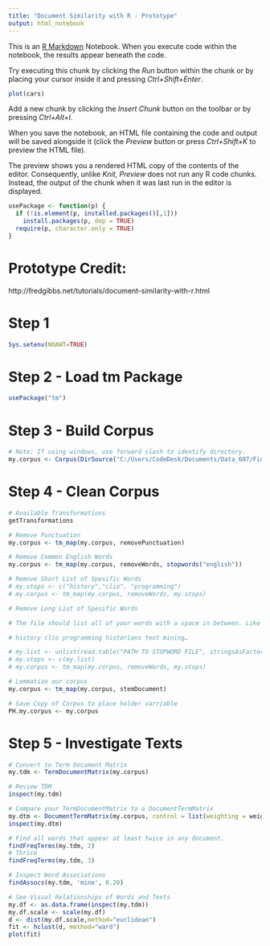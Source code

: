 ---
title: "Document Similarity with R - Prototype"
output: html_notebook
---

This is an [R Markdown](http://rmarkdown.rstudio.com) Notebook. When you execute code within the notebook, the results appear beneath the code. 

Try executing this chunk by clicking the *Run* button within the chunk or by placing your cursor inside it and pressing *Ctrl+Shift+Enter*. 

```{r eval=FALSE, include=FALSE}
plot(cars)
```

Add a new chunk by clicking the *Insert Chunk* button on the toolbar or by pressing *Ctrl+Alt+I*.

When you save the notebook, an HTML file containing the code and output will be saved alongside it (click the *Preview* button or press *Ctrl+Shift+K* to preview the HTML file).

The preview shows you a rendered HTML copy of the contents of the editor. Consequently, unlike *Knit*, *Preview* does not run any R code chunks. Instead, the output of the chunk when it was last run in the editor is displayed.

```{r include=FALSE}
usePackage <- function(p) {
  if (!is.element(p, installed.packages()[,1]))
    install.packages(p, dep = TRUE)
  require(p, character.only = TRUE)
}
```

# Prototype Credit:
http://fredgibbs.net/tutorials/document-similarity-with-r.html

# Step 1
```{r}
Sys.setenv(NOAWT=TRUE)
```

# Step 2 - Load tm Package
```{r}
usePackage("tm")
```

# Step 3 - Build Corpus

```{r}
# Note: If using windows, use forward slash to identify directory.
my.corpus <- Corpus(DirSource("C:/Users/CodeDesk/Documents/Data_607/Final_Project/corpus/r-corpus"))
```

# Step 4 - Clean Corpus

```{r}
# Available Transformations
getTransformations
```

```{r}
# Remove Punctuation
my.corpus <- tm_map(my.corpus, removePunctuation)
```

```{r}
# Remove Common English Words
my.corpus <- tm_map(my.corpus, removeWords, stopwords("english"))
```

```{r}
# Remove Short List of Spesific Words
# my.stops <- c("history","clio", "programming")
# my.corpus <- tm_map(my.corpus, removeWords, my.stops)
```

```{r}
# Remove Long List of Spesific Words

# The file should list all of your words with a space in between. Like this:

# history clio programming historians text mining…

# my.list <- unlist(read.table("PATH TO STOPWORD FILE", stringsAsFactors=FALSE)
# my.stops <- c(my.list)
# my.corpus <- tm_map(my.corpus, removeWords, my.stops)
```

```{r}
# Lemmatize our corpus
my.corpus <- tm_map(my.corpus, stemDocument)
```

```{r}
# Save Copy of Corpus to place holder varriable
PH.my.corpus <- my.corpus
```

# Step 5 - Investigate Texts

```{r}
# Convert to Term Document Matrix
my.tdm <- TermDocumentMatrix(my.corpus)
```

```{r}
# Review TDM
inspect(my.tdm)
```

```{r}
# Compare your TermDocumentMatrix to a DocumentTermMatrix
my.dtm <- DocumentTermMatrix(my.corpus, control = list(weighting = weightTfIdf, stopwords = TRUE))
inspect(my.dtm)
```

```{r}
# Find all words that appear at least twice in any document.
findFreqTerms(my.tdm, 2)
# Thrice
findFreqTerms(my.tdm, 3)
```

```{r}
# Inspect Word Associations
findAssocs(my.tdm, 'mine', 0.20)
```

```{r}
# See Visual Relationships of Words and Texts
my.df <- as.data.frame(inspect(my.tdm))
my.df.scale <- scale(my.df)
d <- dist(my.df.scale,method="euclidean")
fit <- hclust(d, method="ward")
plot(fit)
```

